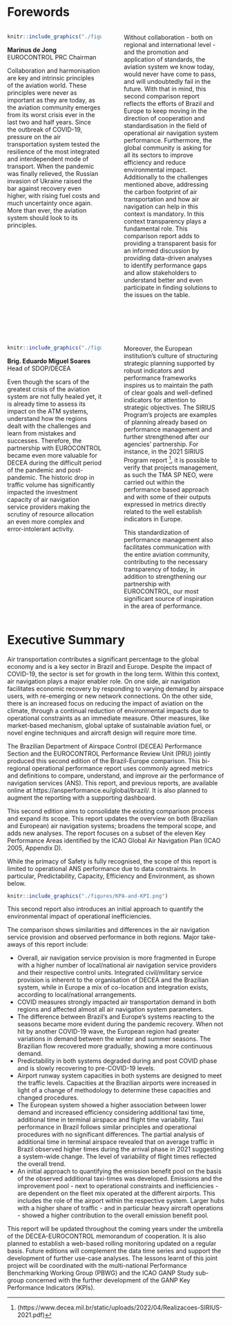 # Forewords {.unnumbered}

<!-- configure spacing between 2 columns in html output, aka add spacing between columns
kudus to: https://stackoverflow.com/questions/73166794/put-2-chunks-of-code-side-by-side-in-rmarkdown-or-quarto
-->
<style>
.column { padding-right: 2ex }
.column + .column { padding-left: 2ex }
</style>

:::: {.columns}
::: {.column width="50%"}

```r
knitr::include_graphics("./figures/headshot-prc-marinus-cropped.png")
```

<b>Marinus de Jong</b>    
EUROCONTROL PRC Chairman

Collaboration and harmonisation are key and intrinsic principles of the aviation world.
These principles were never as important as they are today, as the aviation community emerges from its worst crisis ever in the last two and half years. 
Since the outbreak of COVID-19, pressure on the air transportation system tested the resilience of the most integrated and interdependent mode of transport.
When the pandemic was finally relieved, the Russian invasion of Ukraine raised the bar against recovery even higher, with rising fuel costs and much uncertainty once again. 
More than ever, the aviation system should look to its principles. 

:::

::: {.column width="50%"}

Without collaboration - both on regional and international level - and the promotion and application of standards, the aviation system we know today, would never have come to pass, and will undoubtedly fail in the future. 
With that in mind, this second comparison report reflects the efforts of Brazil and Europe to keep moving in the direction of cooperation and standardisation in the field of operational air navigation system performance.
Furthermore, the global community is asking for all its sectors to improve efficiency and reduce environmental impact. 
Additionally to the challenges mentioned above, addressing the carbon footprint of air transportation and how air navigation can help in this context is mandatory. 
In this context transparency plays a fundamental role. 
This comparison report adds to providing a transparent basis for an informed discussion by providing data-driven analyses to identify performance gaps and allow stakeholders to understand better and even participate in finding solutions to the issues on the table. 

:::
::::


\onecolumn
<br><br><br>
\twocolumn

:::: {.columns}

::: {.column width="50%"}

```r
knitr::include_graphics("./figures/Brig_Ar_Miguel-cropped.png")
```

<b>Brig. Eduardo Miguel Soares</b>    
Head of SDOP/DECEA

Even though the scars of the greatest crisis of the aviation system are not fully healed yet, it is already time to assess its impact on the ATM systems, understand how the regions dealt with the challenges and learn from mistakes and successes. Therefore, the partnership with EUROCONTROL became even more valuable for DECEA during the difficult period of the pandemic and post-pandemic. The historic drop in traffic volume has significantly impacted the investment capacity of air navigation service providers making the scrutiny of resource allocation an even more complex and error-intolerant activity. 

:::

::: {.column width="50%"}

Moreover, the European institution’s culture of structuring strategic planning supported by robust indicators and performance frameworks inspires us to maintain the path of clear goals and well-defined indicators for attention to strategic objectives.
The SIRIUS Program's projects are examples of planning already based on performance management and further strengthened after our agencies' partnership. For instance, in the 2021 SIRIUS Program report [^SIRIUSreport], it is possible to verify that projects management, as such the TMA SP NEO, were carried out within the performance based approach and with some of their outputs expressed in metrics directly related to the well establish indicators in Europe.

[^SIRIUSreport]: (https://www.decea.mil.br/static/uploads/2022/04/Realizacoes-SIRIUS-2021.pdf)

This standardization of performance management also facilitates communication with the entire aviation community, contributing to the necessary transparency of today, in addition to strengthening our partnership with EUROCONTROL, our most significant source of inspiration in the area of performance.

:::

::::

\onecolumn
\newpage

# Executive Summary {-}

Air transportation contributes a significant percentage to the global economy and is a key sector in Brazil and Europe. Despite the impact of COVID-19, the sector is set for growth in the long term. Within this context, air navigation plays a major enabler role. On one side, air navigation facilitates economic recovery by responding to varying demand by airspace users, with re-emerging or new network connections. On the other side, there is an increased focus on reducing the impact of aviation on the climate, through a continual reduction of environmental impacts due to operational constraints as an immediate measure. Other measures, like market-based mechanism, global uptake of sustainable aviation fuel, or novel engine techniques and aircraft design will require more time.

The Brazilian Department of Airspace Control (DECEA) Performance Section and the EUROCONTROL Performance Review Unit (PRU) jointly produced this second edition of the Brazil-Europe comparison. This bi-regional operational performance report uses commonly agreed metrics and definitions to compare, understand, and improve air the performance of navigation services (ANS). This report, and previous reports, are available online at https://ansperformance.eu/global/brazil/. It is also planned to augment the reporting with a supporting dashboard.

This second edition aims to consolidate the existing comparison process and expand its scope. This report updates the overview on both (Brazilian and European) air navigation systems; broadens the temporal scope, and adds new analyses.  The report focuses on a subset of the eleven Key Performance Areas identified by the ICAO Global Air Navigation Plan (ICAO 2005, Appendix D).

While the primacy of Safety is fully recognised, the scope of this report is limited to operational ANS performance due to data constraints. In particular, Predictability, Capacity, Efficiency and Environment, as shown below.

```r
knitr::include_graphics("./figures/KPA-and-KPI.png")
```

This second report also introduces an initial approach to quantify the environmental impact of operational inefficiencies.

The comparison shows similarities and differences in the air navigation service provision and observed performance in both regions. 
Major take-aways of this report include:

* Overall, air navigation service provision is more fragmented in Europe with a higher number of local/national air navigation service providers and their respective control units. Integrated civil/military service provision is inherent to the organisation of DECEA and the Brazilian system, while in Europe a mix of co-location and integration exists, according to local/national arrangements.
* COVID measures strongly impacted air transportation demand in both regions and affected almost all air navigation system parameters.
* The difference between Brazil’s and Europe’s systems reacting to the seasons became more evident during the pandemic recovery. When not hit by another COVID-19 wave, the European region had greater variations in demand between the winter and summer seasons. The Brazilian flow recovered more gradually, showing a more continuous demand. 
* Predictability in both systems degraded during and post COVID phase and is slowly recovering to pre-COVID-19 levels.
* Airport runway system capacities in both systems are designed to meet the traffic levels. Capacities at the Brazilian airports were increased in light of a change of methodology to determine these capacities and changed procedures. 
* The European system showed a higher association between lower demand and increased efficiency considering additional taxi time, additional time in terminal airspace and flight time variability. Taxi performance in Brazil follows similar principles and operational procedures with no significant differences. The partial analysis of additional time in terminal airspace revealed that on average traffic in Brazil observed higher times during the arrival phase in 2021 suggesting a system-wide change. The level of variability of flight times reflected the overall trend.
* An initial approach to quantifying the emission benefit pool on the basis of the observed additional taxi-times was developed. Emissions and the improvement pool - next to operational constraints and inefficiencies - are dependent on the fleet mix operated at the different airports. This includes the role of the airport within the respective system. Larger hubs with a higher share of traffic - and in particular heavy aircraft operations - showed a higher contribution to the overall emission benefit pool.  

This report will be updated throughout the coming years under the umbrella of the DECEA-EUROCONTROL memorandum of cooperation. 
It is also planned to establish a web-based rolling monitoring updated on a regular basis. 
Future editions will complement the data time series and support the development of further use-case analyses. 
The lessons learnt of this joint project will be coordinated with the multi-national Performance Benchmarking Working Group (PBWG) and the ICAO GANP Study sub-group concerned with the further development of the GANP Key Performance Indicators (KPIs).

